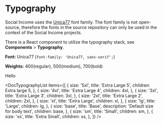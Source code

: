 
<Meta title="Foundations/Typography" />

# Typography

Social Income uses the [Unica77](https://lineto.com/typefaces/unica77)
font family. The font family is not open-source, therefore the fonts in
the source repository can only be used in the context of the Social
Income projects.

There is a React component to utilize the typography stack, see
**Components** > **Typography**.

**Font:** Unica77 (`font-family: 'Unica77, sans-serif';`)

**Weights:** 400(regular), 500(medium), 700(bold)

<div>
	<Typography size='4xl'>Hello</Typography>
</div>

<DocTypographyList items={[
	{
		size: '5xl',
		title: 'Extra Large 5',
		children: <Typography size="5xl">Extra large 5</Typography>,
	},
	{
		size: '4xl',
		title: 'Extra Large 4',
		children: <Typography size="4xl">4xl</Typography>,
	},
	{
		size: '3xl',
		title: 'Extra Large 3',
		children: <Typography size="3xl">3xl</Typography>,
	},
	{
		size: '2xl',
		title: 'Extra Large 2',
		children: <Typography size="2xl">2xl</Typography>,
	},
	{
		size: 'xl',
		title: 'Extra Large',
		children: <Typography size="xl">xl</Typography>,
	},
	{
		size: 'lg',
		title: 'Large',
		children: <Typography size="lg">lg</Typography>,
	},
	{
		size: 'base',
		title: 'Base',
		description: 'Default size for body text',
		children: <Typography size="base">base</Typography>,
	},
	{
		size: 'sm',
		title: 'Small',
		children: <Typography size="sm">sm</Typography>,
	},
	{
		size: 'xs',
		title: 'Extra Small',
		children: <Typography size="xs">xs</Typography>,
	},
]} />
